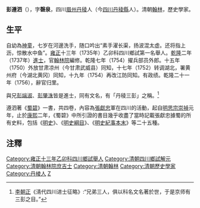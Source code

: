 '''彭遵泗'''（{{bd|?||?|}}），字'''磬泉'''，四川[[眉州|眉州]][[丹稜|丹稜]]人（今[[四川|四川]][[丹稜縣|丹稜縣]]人）。清朝[[翰林|翰林]]，歷史學家。

==生平==
自幼為[[神童|神童]]，七岁在河邊洗手，随口吟出“素手濯长渠，扬波混太虚。还将指上沥，惊散水中鱼”。[[雍正|雍正]]十三年（1735年）乙卯科四川鄉試第一名舉人。[[乾隆|乾隆]]二年（1737年）[[進士|進士]]，官[[翰林院|翰林院]]編修。乾隆七年（1754）擢兵部员外郎。十五年（1750）外放甘肃凉州（今甘肃武威县）同知，十七年（1752）转调湖北，署黄州府（今湖北黄冈）同知，十九年（1754）再改江防同知。有政绩。乾隆二十一年（1756），辭官归里。

與兄[[彭端淑|彭端淑]]、[[彭肇洙|彭肇洙]]皆是進士，同有文名，有「丹稜三彭」之稱。<ref>[[李朝正|李朝正]]《淸代四川进士征略》:“兄弟三人，俱以科名文名著於世，于是京师有三彭之目。”</ref>

遵泗著《[[蜀碧|蜀碧]]》一書，共四卷，內容為[[張獻忠|張獻忠]]軍在四川的活動，起自[[明思宗|明思宗]][[崇禎|崇禎]]元年，止於[[康熙|康熙]]二年，《蜀碧》中所引證的書目幾乎收盡了當時記載張獻忠據蜀的所有史料，包括《[[明史|明史]]》、《[[明史綱目|明史綱目]]》、《[[明史紀事本末|明史紀事本末]]》等二十五種。

== 注釋 ==
{{reflist}}

{{乾隆二年丁巳恩科殿試金榜}}
{{DEFAULTSORT:Peng彭}}
[[Category:雍正十三年乙卯科四川鄉試舉人|Category:雍正十三年乙卯科四川鄉試舉人]]
[[Category:清朝四川鄉試解元|Category:清朝四川鄉試解元]]
[[Category:清朝翰林院庶吉士|Category:清朝翰林院庶吉士]]
[[Category:清朝翰林|Category:清朝翰林]]
[[Category:清朝歷史學家|Category:清朝歷史學家]]
[[Category:丹棱人|Category:丹棱人]]
[[Category:彭姓|Z]]